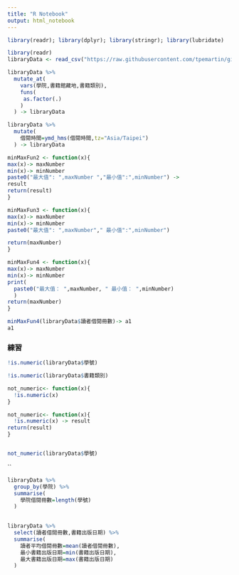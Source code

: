 ```yaml
---
title: "R Notebook"
output: html_notebook
---
```

```r
library(readr); library(dplyr); library(stringr); library(lubridate)
```

```r
library(readr)
libraryData <- read_csv("https://raw.githubusercontent.com/tpemartin/github-data/master/library100_102.csv")
```

```r
libraryData %>%
  mutate_at(
    vars(學院,書籍館藏地,書籍類別),
    funs(
     as.factor(.)
    )
  ) -> libraryData

libraryData %>%
  mutate(
    借閱時間=ymd_hms(借閱時間,tz="Asia/Taipei")
  ) -> libraryData
```

```r
minMaxFun2 <- function(x){
max(x)-> maxNumber
min(x)-> minNumber
paste0("最大值": ",maxNumber ","最小值":",minNumber") ->
result
return(result)
}
```

```r
minMaxFun3 <- function(x){
max(x)-> maxNumber
min(x)-> minNumber
paste0("最大值": ",maxNumber"," 最小值":",minNumber")

return(maxNumber)
}
```

```r
minMaxFun4 <- function(x){
max(x)-> maxNumber
min(x)-> minNumber
print(
  paste0("最大值： ",maxNumber, " 最小值： ",minNumber)
  ) 
return(maxNumber)
}
```

```r
minMaxFun4(libraryData$讀者借閱冊數)-> a1
a1
```

###  練習

```r
!is.numeric(libraryData$學號)

!is.numeric(libraryData$書籍類別)

```

```r
not_numeric<- function(x){
  !is.numeric(x)
}
```

```r
not_numeric<- function(x){
  !is.numeric(x) -> result
return(result)
}
```
```r

```

```r
not_numeric(libraryData$學號)
```
``
```r
libraryData %>%
  group_by(學院) %>%
  summarise(
    學院借閱冊數=length(學號)
  )
  
```

```r
libraryData %>%
  select(讀者借閱冊數,書籍出版日期) %>%
  summarise(
    讀者平均借閱冊數=mean(讀者借閱冊數),
    最小書籍出版日期=min(書籍出版日期),
    最大書籍出版日期=max(書籍出版日期)
  )
```

```

```


